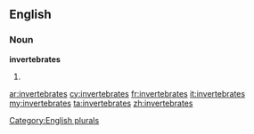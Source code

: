 ==English==

===Noun===
'''invertebrates'''

# {{plural of|[[invertebrate]]}}

[[Category:English plurals]]

[[ar:invertebrates]]
[[cy:invertebrates]]
[[fr:invertebrates]]
[[it:invertebrates]]
[[my:invertebrates]]
[[ta:invertebrates]]
[[zh:invertebrates]]